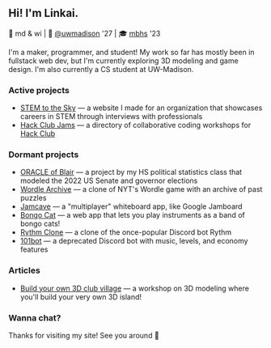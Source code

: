 ## Hi! I'm Linkai.
📍 md & wi | 🏫 [@uwmadison](https://wisc.edu) '27 | 🎓 [mbhs](https://mbhs.edu) '23

I'm a maker, programmer, and student! My work so far has mostly been in <span className="text-theme-primaryVariant font-medium">fullstack web dev</span>, but I'm currently exploring <span className="text-theme-primaryVariant font-medium">3D modeling</span> and <span className="text-theme-primaryVariant font-medium">game design</span>. I'm also currently a CS student at UW-Madison.

### Active projects
- [STEM to the Sky](https://stemtothesky.org) — a website I made for an organization that showcases careers in STEM through interviews with professionals
- [Hack Club Jams](https://jams.hackclub.com) — a directory of collaborative coding workshops for [Hack Club](https://hackclub.com)

### Dormant projects
- [ORACLE of Blair](https://polistat-site-2022.vercel.app) — a project by my HS political statistics class that modeled the 2022 US Senate and governor elections
- [Wordle Archive](https://wordle.linkaiwu.com) — a clone of NYT's Wordle game with an archive of past puzzles
- [Jamcave](https://jamcave.linkaiwu.com) — a "multiplayer" whiteboard app, like Google Jamboard
- [Bongo Cat](https://bongocat.linkaiwu.com) — a web app that lets you play instruments as a band of bongo cats!
- [Rythm Clone](https://github.com/linkai101/mhtyr) — a clone of the once-popular Discord bot Rythm
- [101bot](https://github.com/linkai101/101bot) — a deprecated Discord bot with music, levels, and economy features

### Articles
- [Build your own 3D club village](https://jams.hackclub.com/jam/3d-club-village) — a workshop on 3D modeling where you'll build your very own 3D island!

### Wanna chat?
<Socials/>

Thanks for visiting my site! See you around 👋